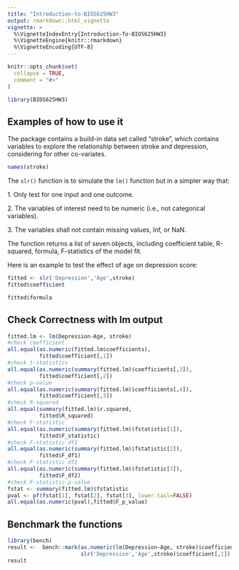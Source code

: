 ```yaml
---
title: "Introduction-to-BIOS625HW3"
output: rmarkdown::html_vignette
vignette: >
  %\VignetteIndexEntry{Introduction-To-BIOS625HW3}
  %\VignetteEngine{knitr::rmarkdown}
  %\VignetteEncoding{UTF-8}
---
```


```r
knitr::opts_chunk$set(
  collapse = TRUE,
  comment = "#>"
)
```

```r
library(BIOS625HW3)
```

## Examples of how to use it

The package contains a build-in data set called "stroke", which contains variables to explore the relationship between stroke and depression, considering for other co-variates.

```r
names(stroke)
```

The `slr()` function is to simulate the `lm()` function but in a simpler way that:

1\. Only test for one input and one outcome.

2\. The variables of interest need to be numeric (i.e., not categorical variables).

3\. The variables shall not contain missing values, Inf, or NaN.

The function returns a list of seven objects, including coefficient table, R-squared, formula, F-statistics of the model fit.

Here is an example to test the effect of age on depression score:

```r
fitted <- slr('Depression','Age',stroke)
fitted$coefficient
```

```r
fitted$formula
```

## Check Correctness with lm output

```r
fitted.lm <- lm(Depression~Age, stroke)
#check coefficient
all.equal(as.numeric(fitted.lm$coefficients),
          fitted$coefficient[,1])
#check t-statistics
all.equal(as.numeric(summary(fitted.lm)$coefficients[,3]),
          fitted$coefficient[,2])
#check p-value
all.equal(as.numeric(summary(fitted.lm)$coefficients[,4]),
          fitted$coefficient[,3])
#check R-squared
all.equal(summary(fitted.lm)$r.squared,
          fitted$R_squared)
#check F-statistic
all.equal(as.numeric(summary(fitted.lm)$fstatistic[1]),
          fitted$F_statistic)
#check F-statistic df1
all.equal(as.numeric(summary(fitted.lm)$fstatistic[2]),
          fitted$F_df1)
#check F-statistic df2
all.equal(as.numeric(summary(fitted.lm)$fstatistic[3]),
          fitted$F_df2)
#check F-statistic p-value
fstat <- summary(fitted.lm)$fstatistic
pval <- pf(fstat[1], fstat[2], fstat[3], lower.tail=FALSE)
all.equal(as.numeric(pval),fitted$F_p_value)

```

## Benchmark the functions
```r
library(bench)
result <-  bench::mark(as.numeric(lm(Depression~Age, stroke)$coefficients),
                       slr('Depression','Age',stroke)$coefficient[,1])
result
```

